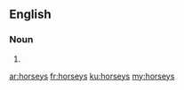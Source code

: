 ==English==

===Noun===
{{head|en|plural}}

# {{plural of|horsey|lang=en}}

[[ar:horseys]]
[[fr:horseys]]
[[ku:horseys]]
[[my:horseys]]